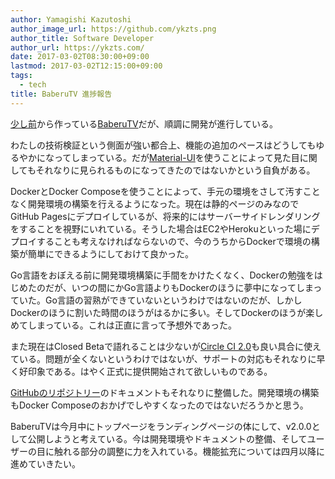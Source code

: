 ```yaml
---
author: Yamagishi Kazutoshi
author_image_url: https://github.com/ykzts.png
author_title: Software Developer
author_url: https://ykzts.com/
date: 2017-03-02T08:30:00+09:00
lastmod: 2017-03-02T12:15:00+09:00
tags:
  - tech
title: BaberuTV 進捗報告
---
```


[少し前](./2016-11-28-making-tv.mdx)から作っている[BaberuTV](https://baberu.tv/)だが、順調に開発が進行している。

<!--truncate-->

わたしの技術検証という側面が強い都合上、機能の追加のペースはどうしてもゆるやかになってしまっている。だが[Material-UI](http://www.material-ui.com/)を使うことによって見た目に関してもそれなりに見られるものになってきたのではないかという自負がある。

DockerとDocker Composeを使うことによって、手元の環境をさして汚すことなく開発環境の構築を行えるようになった。現在は静的ページのみなのでGitHub Pagesにデプロイしているが、将来的にはサーバーサイドレンダリングをすることを視野にいれている。そうした場合はEC2やHerokuといった場にデプロイすることも考えなければならないので、今のうちからDockerで環境の構築が簡単にできるようにしておけて良かった。

Go言語をおぼえる前に開発環境構築に手間をかけたくなく、Dockerの勉強をはじめたのだが、いつの間にかGo言語よりもDockerのほうに夢中になってしまっていた。Go言語の習熟ができていないというわけではないのだが、しかしDockerのほうに割いた時間のほうがはるかに多い。そしてDockerのほうが楽しめてしまっている。これは正直に言って予想外であった。

また現在はClosed Betaで語れることは少ないが[Circle CI 2.0](https://circleci.com/beta-access/)も良い具合に使えている。問題が全くないというわけではないが、サポートの対応もそれなりに早く好印象である。はやく正式に提供開始されて欲しいものである。

[GitHubのリポジトリー](https://github.com/baberutv/baberutv)のドキュメントもそれなりに整備した。開発環境の構築もDocker Composeのおかげでしやすくなったのではないだろうかと思う。

BaberuTVは今月中にトップページをランディングページの体にして、v2.0.0として公開しようと考えている。今は開発環境やドキュメントの整備、そしてユーザーの目に触れる部分の調整に力を入れている。機能拡充については四月以降に進めていきたい。
